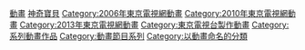 {{Catmore|寶可夢系列 (動畫)}}

{{DEFAULTSORT:Pokemon}}
[[Category:寶可夢系列|動畫]]
[[Category:遊戲改編動畫|神奇寶貝]]
[[Category:2006年東京電視網動畫|Category:2006年東京電視網動畫]]
[[Category:2010年東京電視網動畫|Category:2010年東京電視網動畫]]
[[Category:2013年東京電視網動畫|Category:2013年東京電視網動畫]]
[[Category:東京電視台製作動畫|Category:東京電視台製作動畫]]
[[Category:系列動畫作品|Category:系列動畫作品]]
[[Category:動畫節目系列|Category:動畫節目系列]]
[[Category:以動畫命名的分類|Category:以動畫命名的分類]]